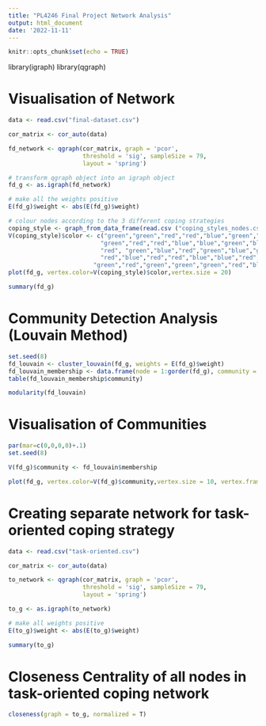 ```yaml
---
title: "PL4246 Final Project Network Analysis"
output: html_document
date: '2022-11-11'
---
```


```r
knitr::opts_chunk$set(echo = TRUE)
```

library(igraph)
library(qgraph)

# Visualisation of Network 
```r
data <- read.csv("final-dataset.csv")

cor_matrix <- cor_auto(data) 

fd_network <- qgraph(cor_matrix, graph = 'pcor', 
                     threshold = 'sig', sampleSize = 79, 
                     layout = 'spring') 

# transform qgraph object into an igraph object
fd_g <- as.igraph(fd_network)

# make all the weights positive 
E(fd_g)$weight <- abs(E(fd_g)$weight) 

# colour nodes according to the 3 different coping strategies 
coping_style <- graph_from_data_frame(read.csv ("coping_styles_nodes.csv"))
V(coping_style)$color <- c("green","green","red","red","blue","green","blue","blue","red",
                          "green","red","red","blue","blue","green","blue","blue","red","blue",
                          "red", "green","blue","red","green","blue","green","green","blue",
                          "red","blue","red","red","blue","blue","red","green","red","blue",
                        "green","red","green","green","green","red","blue","green","green","red")
plot(fd_g, vertex.color=V(coping_style)$color,vertex.size = 20)

summary(fd_g)
```

# Community Detection Analysis (Louvain Method)
```r
set.seed(8) 
fd_louvain <- cluster_louvain(fd_g, weights = E(fd_g)$weight)
fd_louvain_membership <- data.frame(node = 1:gorder(fd_g), community = fd_louvain$membership)
table(fd_louvain_membership$community)

modularity(fd_louvain)
```

# Visualisation of Communities
```r
par(mar=c(0,0,0,0)+.1)  
set.seed(8) 

V(fd_g)$community <- fd_louvain$membership 

plot(fd_g, vertex.color=V(fd_g)$community,vertex.size = 10, vertex.frame.color = 'white')
```

# Creating separate network for task-oriented coping strategy
```r
data <- read.csv("task-oriented.csv")

cor_matrix <- cor_auto(data) 

to_network <- qgraph(cor_matrix, graph = 'pcor', 
                     threshold = 'sig', sampleSize = 79, 
                     layout = 'spring') 

to_g <- as.igraph(to_network)

# make all weights positive 
E(to_g)$weight <- abs(E(to_g)$weight) 

summary(to_g)
```

# Closeness Centrality of all nodes in task-oriented coping network 
```r
closeness(graph = to_g, normalized = T)
```